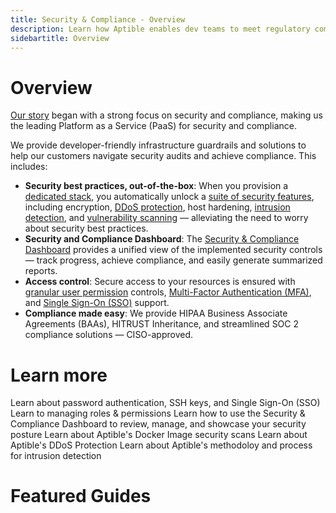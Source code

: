 ```yaml
---
title: Security & Compliance - Overview
description: Learn how Aptible enables dev teams to meet regulatory compliance requirements (HIPAA, HITRUST, SOC 2) and pass security audits
sidebartitle: Overview
---
```



# Overview

[Our story](getting-started/introduction#our-story) began with a strong focus on security and compliance, making us the leading Platform as a Service (PaaS) for security and compliance.

We provide developer-friendly infrastructure guardrails and solutions to help our customers navigate security audits and achieve compliance. This includes:

* **Security best practices, out-of-the-box**: When you provision a [dedicated stack](core-concepts/architecture/stacks), you automatically unlock a [suite of security features](/secured-by-aptible), including encryption, [DDoS protection](core-concepts/security-compliance/ddos-pid-limits), host hardening, [intrusion detection](core-concepts/security-compliance/hids), and [vulnerability scanning](core-concepts/security-compliance/security-scans) — alleviating the need to worry about security best practices.
* **Security and Compliance Dashboard**: The [Security & Compliance Dashboard](core-concepts/security-compliance/security-compliance-dashboard/overview) provides a unified view of the implemented security controls —  track progress, achieve compliance, and easily generate summarized reports.
* **Access control**: Secure access to your resources is ensured with [granular user permission](core-concepts/security-compliance/access-permissions) controls, [Multi-Factor Authentication (MFA)](core-concepts/security-compliance/authentication/password-authentication#2-factor-authentication-2fa), and [Single Sign-On (SSO)](core-concepts/security-compliance/authentication/sso) support.
* **Compliance made easy**: We provide HIPAA Business Associate Agreements (BAAs), HITRUST Inheritance, and streamlined SOC 2 compliance solutions — CISO-approved.

# Learn more

<CardGroup cols={3}>
  <Card title=" Authentication" icon="book" iconType="duotone" href="https://www.aptible.com/docs/authenticating-with-aptible"> 
  Learn about password authentication, SSH keys, and Single Sign-On (SSO)
  </Card>
  <Card title="Roles & Permissions" icon="book" iconType="duotone" href="https://www.aptible.com/docs/access-permissions">
  Learn to managing roles & permissions
  </Card>
  <Card title="Security & Compliance Dashboard" icon="book" 
  iconType="duotone" href="https://www.aptible.com/docs/intro-compliance-dashboard">
  Learn how to use the Security & Compliance Dashboard to review, manage, and showcase your security posture
  </Card>
  <Card title="Security Scans" icon="book" iconType="duotone" href="https://www.aptible.com/docs/security-scans">
  Learn about Aptible's Docker Image security scans
  </Card>
  <Card title="DDoS Protection" icon="book" iconType="duotone" href="https://www.aptible.com/docs/pid-limits">
  Learn about Aptible's DDoS Protection
  </Card>
   <Card title="Managed Host Intrusion Detection (HIDS)" icon="book" iconType="duotone" href="https://www.aptible.com/docs/hids">
   Learn about Aptible's methodoloy and process for intrusion detection
  </Card>
</CardGroup>

# Featured Guides

<CardGroup cols={3}>
  <Card title="How to achieve HIPAA compliance" icon="list-check" iconType="duotone" href="https://www.aptible.com/docs/achieve-hipaa">
    
  </Card>
  <Card title="How to navigate HITRUST Certification" icon="list-check" iconType="duotone" href="https://www.aptible.com/docs/requesting-hitrust-inheritance">
  </Card>
  <Card title="How to navigate security questionnaires and audits" icon="list-check" iconType="duotone" href="https://www.aptible.com/docs/security-questionnaires">
  </Card>
 
</CardGroup>

